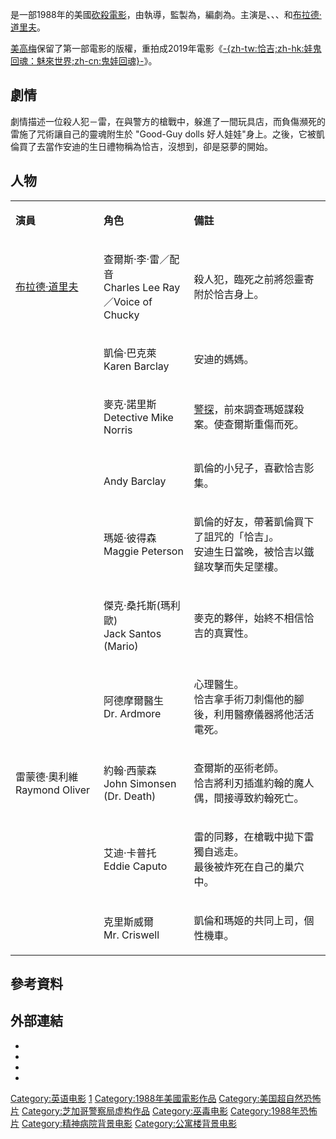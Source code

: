 {{unreferenced|time=2019-06-16T07:14:32+00:00}}
{{noteTA
|T=zh-hk:娃鬼回魂;zh-tw:靈異入侵;zh-cn:鬼娃回魂;
|G1=Show
|1=zh-hk:娃鬼回魂;zh-tw:靈異入侵;zh-cn:鬼娃回魂;
}}
{{Infobox film
| name           = 娃鬼回魂
| original_name  = ''Child's Play''
| image          = Childs Play.jpg
| image_size     = 
| alt            = 
| caption        = 電影海報
| director       = {{link-en|湯姆·霍蘭 (電影製作人)|Tom Holland (director)|湯姆·霍蘭}}
| producer       = {{link-en|大衛·科許納|David Kirschner}}
| writer         = {{link-en|唐·曼西尼|Don Mancini}}<br />{{link-en|約翰·拉菲亞|John Lafia}}<br />湯姆·霍蘭
| starring       = {{link-en|凱薩琳·希克絲|Catherine Hicks}}<br />{{link-en|克里斯·沙蘭登|Chris Sarandon}}
| music          = {{link-en|喬·倫芝蒂|Joe Renzetti}}
| sound designer = 
| cinematography = [[比爾·巴特勒|比爾·巴特勒]]
| editing        = Edward Warschilka<br />Roy E. Peterson
| studio         = [[聯美|聯美]]
| distributor    = [[美高梅|美高梅]]/UA Communications Co.
| released       = {{Film date|df=y|fy=1988|1988|11|9|}}
| runtime        = 87分钟
| country        = {{USA}}
| language       = 英语
| gross          = $44,196,684
| preceded_by    = 
| followed_by    = [[異靈七殺|-{zh-hk:娃鬼回魂2;zh-tw:異靈七殺;zh-cn:鬼娃回魂2;}-]]
| hk_name = 娃鬼回魂
| tw_name = 靈異入侵
| cn_name = 鬼娃回魂
}}
{{作品名稱|name=''Child's Play''|hk=娃鬼回魂|tw=靈異入侵|cn=鬼娃回魂}}是一部1988年的美國[[砍殺電影|砍殺電影]]，由{{link-en|湯姆·霍蘭 (電影製作人)|Tom Holland (director)|湯姆·霍蘭}}執導，監製為{{link-en|大衛·科許納|David Kirschner}}，編劇為{{link-en|唐·曼西尼|Don Mancini}}。主演是{{link-en|凱薩琳·希克絲|Catherine Hicks}}、{{link-en|迪娜·馬諾夫|Dinah Manoff}}、{{link-en|克里斯·沙蘭登|Chris Sarandon}}、{{link-en|亞歷斯·文森|Alex Vincent (actor)}}和[[布拉德·道里夫|布拉德·道里夫]]。

[[美高梅|美高梅]]保留了第一部電影的版權，重拍成2019年電影《[[恰吉_(電影)|-{zh-tw:恰吉;zh-hk:娃鬼回魂：魅來世界;zh-cn:鬼娃回魂}-]]》。

==劇情==
劇情描述一位殺人犯－雷，在與警方的槍戰中，躲進了一間玩具店，而負傷瀕死的雷施了咒術讓自己的靈魂附生於 "Good-Guy dolls 好人娃娃"身上。之後，它被凱倫買了去當作安迪的生日禮物稱為恰吉，沒想到，卻是惡夢的開始。

==人物==
{|class="wikitable"
|- style="background:#5686BF; color:white" align=center
|style="width:2%"|'''演員'''
|style="width:2%"|'''角色'''
|style="width:6%"|'''備註'''

|-align=center 
|[[布拉德·道里夫|布拉德·道里夫]] || 查爾斯·李·雷／{{link-en|恰吉|Chucky (character)}}配音<br/>Charles Lee Ray／Voice of Chucky || 殺人犯，臨死之前將怨靈寄附於恰吉身上。
|-align=center 
|{{link-en|凱薩琳·希克絲|Catherine Hicks}} || 凱倫·巴克萊<br/>Karen Barclay || 安迪的媽媽。
|-align=center 
|{{link-en|克里斯·沙蘭登|Chris Sarandon}} || 麥克·諾里斯<br/>Detective Mike Norris || [[警探|警探]]，前來調查瑪姬謀殺案。使查爾斯重傷而死。
|-align=center 
|{{link-en|亞歷斯·文森|Alex Vincent (actor)}} || {{link-en|安迪·巴克萊|Andy Barclay}}<br/>Andy Barclay || 凱倫的小兒子，喜歡恰吉影集。
|-align=center 
|{{link-en|迪娜·馬諾夫|Dinah Manoff}} || 瑪姬·彼得森<br/>Maggie Peterson || 凱倫的好友，帶著凱倫買下了詛咒的「恰吉」。<br/>安迪生日當晚，被恰吉以鐵鎚攻擊而失足墜樓。
|-align=center 
|{{link-en|托米·斯威德羅|Tommy Swerdlow}} || 傑克·桑托斯(瑪利歐)<br/>Jack Santos (Mario) || 麥克的夥伴，始終不相信恰吉的真實性。
|-align=center 
|{{link-en|傑克·科爾文|Jack Colvin}} || 阿德摩爾醫生<br/>Dr. Ardmore || 心理醫生。<br/>恰吉拿手術刀刺傷他的腳後，利用醫療儀器將他活活電死。
|-align=center 
| 雷蒙德·奧利維<br/>Raymond Oliver || 約翰·西蒙森<br/>John Simonsen (Dr. Death) || 查爾斯的巫術老師。<br/>恰吉將利刃插進約翰的魔人偶，間接導致約翰死亡。
|-align=center 
|{{link-en|尼爾·瓊托利|Neil Giuntoli}} || 艾迪·卡普托<br/>Eddie Caputo || 雷的同夥，在槍戰中拋下雷獨自逃走。<br/>最後被炸死在自己的巢穴中。
|-align=center 
|{{link-en|艾倫·懷爾德|Alan Wilder (actor)}} || 克里斯威爾<br/>Mr. Criswell || 凱倫和瑪姬的共同上司，個性機車。
|}

== 參考資料 ==
{{reflist|30em}}

== 外部連結 ==
* {{IMDb title|0094862}}
* {{Amg movie|9230}}
* {{Rotten Tomatoes|childs_play}}
* {{Mojo title|childsplay}}

{{鬼娃恰吉系列}}

{{DEFAULTSORT:Child's Play}}
[[Category:英语电影|Category:英语电影]]
[[Category:鬼娃恰吉系列|1]]
[[Category:1988年美國電影作品|Category:1988年美國電影作品]]
[[Category:美国超自然恐怖片|Category:美国超自然恐怖片]]
[[Category:芝加哥警察局虚构作品|Category:芝加哥警察局虚构作品]]
[[Category:巫毒电影|Category:巫毒电影]]
[[Category:1988年恐怖片|Category:1988年恐怖片]]
[[Category:精神病院背景电影|Category:精神病院背景电影]]
[[Category:公寓楼背景电影|Category:公寓楼背景电影]]